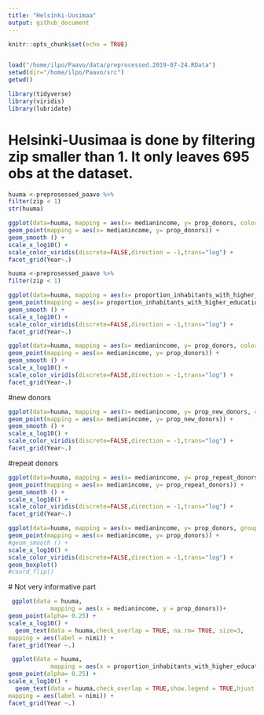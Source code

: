 ```yaml
---
title: "Helsinki-Uusimaa"
output: github_document
---
```


```r
knitr::opts_chunk$set(echo = TRUE)


load("/home/ilpo/Paavo/data/preprocessed.2019-07-24.RData")
setwd(dir="/home/ilpo/Paavo/src")
getwd()
```

```r
library(tidyverse)
library(viridis)
library(lubridate)
```



# Helsinki-Uusimaa is done by filtering zip smaller than 1. It only leaves 695 obs at the dataset. 
```r
huuma <-preprosessed_paavo %>% 
filter(zip < 1) 
str(huuma)

```


```r


ggplot(data=huuma, mapping = aes(x= medianincome, y= prop_donors, color= eligible_population))+
geom_point(mapping = aes(x= medianincome, y= prop_donors)) +
geom_smooth () + 
scale_x_log10() +
scale_color_viridis(discrete=FALSE,direction = -1,trans="log") + 
facet_grid(Year~.)
```
```r
huuma <-preprosessed_paavo %>% 
filter(zip < 1) 

ggplot(data=huuma, mapping = aes(x= proportion_inhabitants_with_higher_education, y= prop_donors, color= eligible_population))+
geom_point(mapping = aes(x= proportion_inhabitants_with_higher_education, y= prop_donors)) +
geom_smooth () + 
scale_x_log10() +
scale_color_viridis(discrete=FALSE,direction = -1,trans="log") +
facet_grid(Year~.)
```
```r
ggplot(data=huuma, mapping = aes(x= medianincome, y= prop_donors, color= eligible_population))+
geom_point(mapping = aes(x= medianincome, y= prop_donors)) +
geom_smooth () + 
scale_x_log10() +
scale_color_viridis(discrete=FALSE,direction = -1,trans="log") + 
facet_grid(Year~.)
```



#new donors

```r
ggplot(data=huuma, mapping = aes(x= medianincome, y= prop_new_donors, color= eligible_population))+
geom_point(mapping = aes(x= medianincome, y= prop_new_donors)) +
geom_smooth () + 
scale_x_log10() +
scale_color_viridis(discrete=FALSE,direction = -1,trans="log") + 
facet_grid(Year~.)
```



#repeat donors

```r
ggplot(data=huuma, mapping = aes(x= medianincome, y= prop_repeat_donors, color= eligible_population))+
geom_point(mapping = aes(x= medianincome, y= prop_repeat_donors)) +
geom_smooth () + 
scale_x_log10() +
scale_color_viridis(discrete=FALSE,direction = -1,trans="log") + 
facet_grid(Year~.)
```


```r
ggplot(data=huuma, mapping = aes(x= medianincome, y= prop_donors, group= zip, color=eligible_population))+
geom_point(mapping = aes(x= medianincome, y= prop_donors)) +
#geom_smooth () + 
scale_x_log10() +
scale_color_viridis(discrete=FALSE,direction = -1,trans="log") + 
geom_boxplot() 
#coord_flip()
```

  # Not very informative part

```r
 ggplot(data = huuma,
            mapping = aes(x = medianincome, y = prop_donors))+
geom_point(alpha= 0.25) +
scale_x_log10() + 
  geom_text(data = huuma,check_overlap = TRUE, na.rm= TRUE, size=3,
mapping = aes(label = nimi)) + 
facet_grid(Year ~.)

```
```r
 ggplot(data = huuma,
            mapping = aes(x = proportion_inhabitants_with_higher_education, y = prop_donors))+
geom_point(alpha= 0.25) +
scale_x_log10() + 
  geom_text(data = huuma,check_overlap = TRUE,show.legend = TRUE,hjust = 0, nudge_x = 0.05,
mapping = aes(label = nimi)) +
facet_grid(Year ~.)
```


